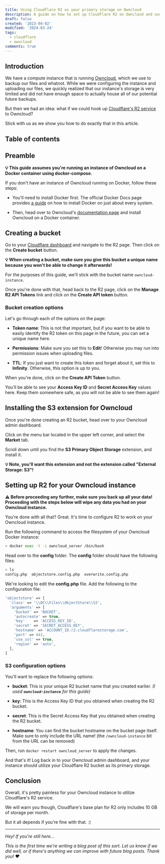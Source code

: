 ```yaml
---
title: Using Cloudflare R2 as your primary storage on Owncloud
description: A guide on how to set up Cloudflare R2 on Owncloud and use it as your storage.
draft: false
created: '2023-04-02'
modified: '2024-03-24'
tags:
  - cloudflare
  - owncloud
comments: true
---
```

## Introduction

We have a compute instance that is running [Owncloud](https://owncloud.com), which we use to backup our files and whatnot. While we were configuring the instance and uploading our files, we quickly realized that our instance's storage is very limited and did not have enough space to actually house all of our potential future backups.

But then we had an idea: what if we could hook up [Cloudflare's R2 service](https://www.cloudflare.com/products/r2/) to Owncloud?

Stick with us as we show you how to do exactly that in this article.

## Table of contents

## Preamble

**💡 This guide assumes you're running an instance of Owncloud on a Docker container using docker-compose.**

If you don't have an instance of Owncloud running on Docker, follow these steps:

* You'll need to install Docker first. The official Docker Docs page provides [a guide](https://docs.docker.com/engine/install/#server) on how to install Docker on just about every system.

* Then, head over to Owncloud's [documentation page](https://doc.owncloud.com/server/10.12/admin_manual/installation/docker) and install Owncloud on a Docker container.

## Creating a bucket

Go to your [Cloudflare dashboard](https://dash.cloudflare.com) and navigate to the R2 page. Then click on the **Create bucket**
button.

**💡 When creating a bucket, make sure you give this bucket a unique name because you won't be able to change it afterwards!**

For the purposes of this guide, we'll stick with the bucket name `owncloud-instance`.

<Caption src={{"discriminant":true,"value":"https://elixi.re/i/eq5h5.png"}} alt="The unique name for your Cloudflare R2 bucket." caption="The unique name for your Cloudflare R2 bucket.">

</Caption>

Once you're done with that, head back to the R2 page, click on the **Manage R2 API Tokens** link and click on the **Create API token** button.

### Bucket creation options

Let's go through each of the options on the page:

* **Token name**: This is not that important, but if you want to be able to easily identify the R2 token on this page in the future, you can set a unique name here.

* **Permissions**: Make sure you set this to **Edit**! Otherwise you may run into permission issues when uploading files.

* **TTL**: If you just want to create this token and forget about it, set this to **Infinity**. Otherwise, this option is up to you.

When you're done, click on the **Create API Token** button.

You'll be able to see your **Access Key ID** and **Secret Access Key** values here. Keep them somewhere safe, as you will not be able to see them again!

<Caption src={{"discriminant":true,"value":"https://elixi.re/i/3rlfx.png"}} alt="The R2 API token being successfully created with the &#x22;Access Key ID&#x22; and &#x22;Secret Access Key&#x22; values provided." caption="The R2 API token being successfully created with the &#x22;Access Key ID&#x22; and &#x22;Secret Access Key&#x22; values provided.">

</Caption>

## Installing the S3 extension for Owncloud

Once you're done creating an R2 bucket, head over to your Owncloud admin dashboard.

Click on the menu bar located in the upper left corner, and select the **Market** tab.

<Caption src={{"discriminant":true,"value":"https://elixi.re/i/7zakj.png"}} alt="The Market tab on your Owncloud instance." caption="The Market tab on your Owncloud instance.">

</Caption>

Scroll down until you find the **S3 Primary Object Storage** extension, and install it.

<Caption src={{"discriminant":true,"value":"https://elixi.re/i/rnmm8.png"}} alt="The S3 Primary Object Storage extension on the Owncloud Marketplace." caption="The S3 Primary Object Storage extension on the Owncloud Marketplace.">

</Caption>

**💡 Note, you'll want this extension and not the extension called "External Storage: S3"!**

## Setting up R2 for your Owncloud instance

**⚠️ Before proceeding any further, make sure you back up all your data! Proceeding with the steps below will wipe any data you had on your Owncloud instance.**

You're done with all that? Great. It's time to configure R2 to work on your Owncloud instance.

Run the following command to access the filesystem of your Owncloud Docker instance:

```bash title="Terminal"
> docker exec -t -i owncloud_server /bin/bash
```

Head over to the **config** folder. The **config** folder should have the following files:

```bash title="Terminal"
> ls
config.php  objectstore.config.php  overwrite.config.php
```

We're looking to edit the **config.php** file. Add the following to the configuration file:

```php title="config.php"
'objectstore' => [
  'class' => '\\OC\\Files\\ObjectStore\\S3',
  'arguments' => [
    'bucket' => 'BUCKET',
    'autocreate' => true,
    'key'    => 'ACCESS_KEY_ID',
    'secret' => 'SECRET_ACCESS_KEY',
    'hostname' => 'ACCOUNT_ID.r2.cloudflarestorage.com',
    'port' => 443,
    'use_ssl' => true,
    'region' => 'auto',
  ],
]
```

### S3 configuration options

You'll want to replace the following options:

* **bucket**: This is your unique R2 bucket name that you created earlier. *(I used ****`owncloud-instance`**** for this guide)*

* **key**: This is the Access Key ID that you obtained when creating the R2 bucket.

* **secret**: This is the Secret Access Key that you obtained when creating the R2 bucket.

* **hostname**: You can find the bucket hostname on the bucket page itself. Make sure to only include the URL name! (the `/owncloud-instance` bit from the URL can be removed)

<Caption src={{"discriminant":true,"value":"https://elixi.re/i/y8e7l.png"}} alt="The R2 bucket hostname." caption="The R2 bucket hostname.">

</Caption>

Then, run `docker restart owncloud_server` to apply the changes.

And that's it! Log back in to your Owncloud admin dashboard, and your instance should utilize your Cloudflare R2 bucket as its primary storage.

## Conclusion

Overall, it's pretty painless for your Owncloud instance to utilize Cloudflare's R2 service.

We will warn you though, Cloudflare's base plan for R2 only includes 10 GB of storage per month.

<Caption src={{"discriminant":true,"value":"https://elixi.re/i/kwujy.png"}} alt="The pricing plans for Cloudflare's R2 service." caption="The pricing plans for Cloudflare's R2 service.">

</Caption>

But it all depends if you're fine with that. :)

---

*Hey! If you're still here...*

*This is the first time we're writing a blog post of this sort. Let us know if we did well, or if there's anything we can improve with future blog posts. Thank you! ❤️*
